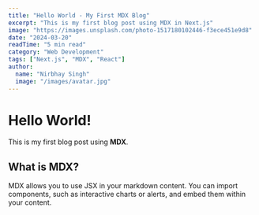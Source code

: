 ```yaml
---
title: "Hello World - My First MDX Blog"
excerpt: "This is my first blog post using MDX in Next.js"
image: "https://images.unsplash.com/photo-1517180102446-f3ece451e9d8"
date: "2024-03-20"
readTime: "5 min read"
category: "Web Development"
tags: ["Next.js", "MDX", "React"]
author:
  name: "Nirbhay Singh"
  image: "/images/avatar.jpg"
---
```


# Hello World!

This is my first blog post using **MDX**.

## What is MDX?

MDX allows you to use JSX in your markdown content. You can import components,
such as interactive charts or alerts, and embed them within your content.
